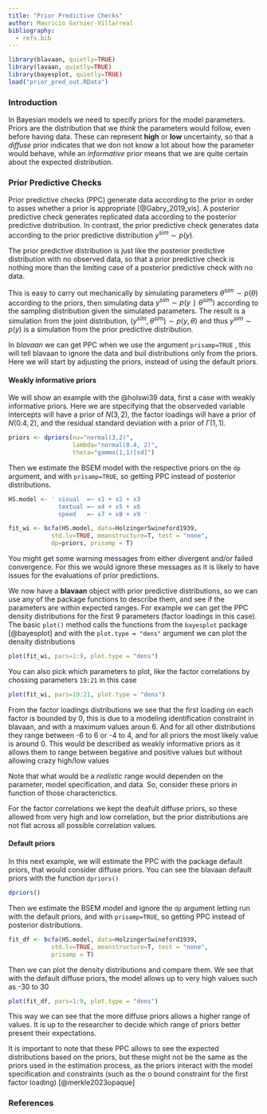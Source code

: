```yaml
---
title: "Prior Predictive Checks"
author: Mauricio Garnier-Villarreal
bibliography:
  - refs.bib
---
```


```r
library(blavaan, quietly=TRUE)
library(lavaan, quietly=TRUE)
library(bayesplot, quietly=TRUE)
load("prior_pred_out.RData")
```


### Introduction

In Bayesian models we need to specify priors for the model parameters. Priors are the distribution that we *think* the parameters would follow, even before having data. These can represent **high** or **low** uncertainty, so that a *diffuse* prior indicates that we don not know a lot about how the parameter would behave, while an *informative* prior means that we are quite certain about the expected distribution.

### Prior Predictive Checks

Prior predictive checks (PPC) generate data according to the prior in order to asses whether a prior is appropriate [@Gabry_2019_vis]. A posterior predictive check generates replicated data according to the posterior predictive distribution. In contrast, the prior predictive check generates data according to the prior predictive distribution $y^{sim} ∼ p(y)$.

The prior predictive distribution is just like the posterior predictive distribution with no observed data, so that a prior predictive check is nothing more than the limiting case of a posterior predictive check with no data.

This is easy to carry out mechanically by simulating parameters $θ^{sim}∼p(\theta)$ according to the priors, then simulating data $y^{sim}∼p(y∣ \theta^{sim})$  according to the sampling distribution given the simulated parameters. The result is a simulation from the joint distribution, $(y^{sim},θ^{sim})∼p(y,\theta)$ and thus $y^{sim}∼p(y)$ is a simulation from the prior predictive distribution.

In *blavaan* we can get PPC when we use the argument ```prisamp=TRUE``` , this will tell blavaan to ignore the data and buil distributions only from the priors. Here we will start by adjusting the priors, instead of using the default priors.

#### Weakly informative priors

We will show an example with the @holswi39 data, first a case with weakly informative priors. Here we are stpecifying that the observeded variable intercepts will have a prior of $N(3, 2)$, the factor loadings will have a prior of $N(0.4, 2)$, and the residual standard deviation with a prior of $\Gamma(1,1)$. 

```r
priors <- dpriors(nu="normal(3,2)",
                  lambda="normal(0.4, 2)",
                  theta="gamma(1,1)[sd]")
```

Then we estimate the BSEM model with the respective priors on the ```dp``` argument, and with ```prisamp=TRUE```, so getting PPC instead of posterior distributions.

```r
HS.model <- ' visual  =~ x1 + x2 + x3
              textual =~ x4 + x5 + x6
              speed   =~ x7 + x8 + x9 '

fit_wi <- bcfa(HS.model, data=HolzingerSwineford1939, 
            std.lv=TRUE, meanstructure=T, test = "none",
            dp=priors, prisamp = T)
```

You might get some warning messages from either divergent and/or failed convergence. For this we would ignore these messages as it is likely to have issues for the evaluations of prior predictions. 

We now have a **blavaan** object with prior predictive distributions, so we can use any of the package functions to describe them, and see if the parameters are within expected ranges. For example we can get the PPC density distributions for the first 9 parameters (factor loadings in this case). The basic ```plot()``` method calls the functions from the ```bayesplot``` package [@bayesplot] and with the ```plot.type = "dens"``` argument we can plot the density distributions

```r
plot(fit_wi, pars=1:9, plot.type = "dens")
```

You can also pick which parameters to plot, like the factor correlations by chossing parameters ```19:21``` in this case

```r
plot(fit_wi, pars=19:21, plot.type = "dens")
```

From the factor loadings distributions we see that the first loading on each factor is bounded by 0, this is due to a modeling identification constraint in blavaan, and with a maximum values aroun 6. And for all other distributions they range between -6 to 6 or -4 to 4, and for all priors the most likely value is around 0. This would be described as weakly informative priors as it allows them to range between begative and positive values but without allowing crazy high/low values 

Note that what would be a *realistic* range would dependen on the parameter, model specification, and data. So, consider these priors in function of those characterictics. 

For the factor correlations we kept the deafult diffuse priors, so these allowed from very high and low correlation, but the prior distributions are not flat across all possible correlation values. 

#### Default priors

In this next example, we will estimate the PPC with the package default priors, that would consider diffuse priors. You can see the blavaan default priors with the function ```dpriors()```

```r
dpriors()
```

Then we estimate the BSEM model and ignore the ```dp``` argument letting run with the default priors, and with ```prisamp=TRUE```, so getting PPC instead of posterior distributions.

```r
fit_df <- bcfa(HS.model, data=HolzingerSwineford1939, 
            std.lv=TRUE, meanstructure=T, test = "none", 
            prisamp = T)
```

Then we can plot the density distributions and compare them. We see that with the default diffuse priors, the model allows up to very high values such as -30 to 30

```r
plot(fit_df, pars=1:9, plot.type = "dens")
```

This way we can see that the more diffuse priors allows a higher range of values. It is up to the researcher to decide which range of priors better present their expectations. 

It is important to note that these PPC allows to see the expected distributions based on the priors, but these might not be the same as the priors used in the estimation process, as the priors interact with the model specification and constraints (such as the o bound constraint for the first factor loading) [@merkle2023opaque]

### References